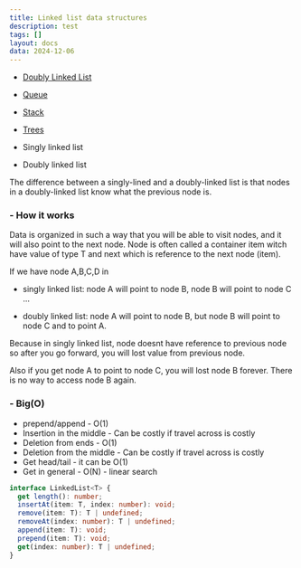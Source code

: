 ```yaml
---
title: Linked list data structures
description: test
tags: []
layout: docs
data: 2024-12-06
---
```


- [Doubly Linked List](/algorithms/data-structures/doubly-linked-list)
- [Queue](/algorithms/data-structures/queue)
- [Stack](/algorithms/data-structures/stack)
- [Trees](/algorithms/data-structures/trees)

- Singly linked list

- Doubly linked list

The difference between a singly-lined and a doubly-linked list is that nodes in a doubly-linked list know what the previous node is.

<h3 className="text-lg font-semibold">- How it works</h3>

Data is organized in such a way that you will be able to visit nodes, and it will also point to the next node.
Node is often called a container item witch have value of type T and next which is reference to the next node (item).

If we have node A,B,C,D in

- singly linked list: node A will point to node B, node B will point to node C ...

- doubly linked list: node A will point to node B, but node B will point to node C and to point A.

Because in singly linked list, node doesnt have reference to previous node so after you go forward, you will lost value from previous node.

Also if you get node A to point to node C, you will lost node B forever. There is no way to access node B again.

<h3 className="text-lg font-semibold mt-7">- Big(O)</h3>

- prepend/append - O(1)
- Insertion in the middle - Can be costly if travel across is costly
- Deletion from ends - O(1)
- Deletion from the middle - Can be costly if travel across is costly
- Get head/tail - it can be O(1)
- Get in general - O(N) - linear search

```ts
interface LinkedList<T> {
  get length(): number;
  insertAt(item: T, index: number): void;
  remove(item: T): T | undefined;
  removeAt(index: number): T | undefined;
  append(item: T): void;
  prepend(item: T): void;
  get(index: number): T | undefined;
}
```
